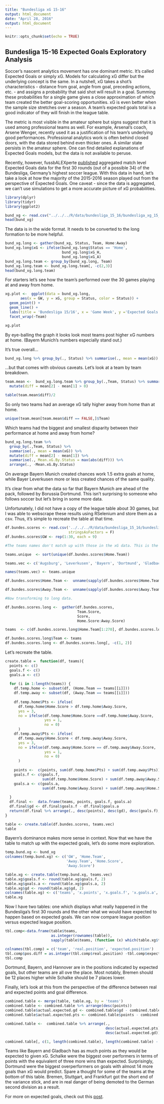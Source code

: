 ```yaml
---
title: "Bundesliga xG 15-16"
output: html_document
date: "April 28, 2016"
output: html_document
---
```


```r
knitr::opts_chunk$set(echo = TRUE)
```

## Bundesliga 15-16 Expected Goals Exploratory Analysis

Soccer's nascent analytics movement has one dominant metric. It's called Expected Goals or simply xG. Models for calculating xG differ but the underlying concept is the same. In a nutshell, xG takes a shot's characteristics - distance from goal, angle from goal, preceding actions, etc. - and assigns a probability that said shot will result in a goal. Summing these probabilities for a single game gives a close approximation of which team created the better goal-scoring opportunities. xG is even better when the sample size stretches over a season. A team's expected goals total is a good indicator of they will finish in the league table.

The metric is most visible in the amateur sphere but signs suggest that it is used among professional teams as well. For example, Arsenal's coach, Arsene Wenger, recently used it as a justification of his team's underlying good performances. Professional analytics work is often behind closed doors, with the data stored behind even thicker ones. A similar state persists in the amateur sphere. One can find detailed explanations of Expected Goals models, but the data is not available to peruse.

Recently, however, fussbALEXperte [published](https://fussbalex.wordpress.com/download/) aggregated match level Expected Goals data for the first 30 rounds (out of a possible 34) of the Bundesliga, Germany's highest soccer league. With this data in hand, let's take a look at how the majority of the 2015-2016 season played out from the perspective of Expected Goals. One caveat - since the data is aggregated, we can't use simulations to get a more accurate picture of xG probabilities.

```r

library(dplyr)
library(tidyr)
library(ggplot2)

bund_xg <- read.csv("../../../R/data/bundesliga_15_16/bundesliga_xg_15_16.csv")
head(bund_xg)
```

The data is in the wide format. It needs to be converted to the long formation to be more helpful. 

```r
bund_xg.long <- gather(bund_xg, Status, Team, Home:Away)
bund_xg.long$xG <- ifelse(bund_xg.long$Status == 'Home', 
                          bund_xg.long$xG_H, 
                          bund_xg.long$xG_A)
bund_xg.long.team <- group_by(bund_xg.long, Team)
bund_xg.long.team <- bund_xg.long.team[, -c(2,3)]
head(bund_xg.long.team)
```

For starters let's see how the team's performed over the 30 games playing at and away from home.

```r
xg.plot <-  ggplot(data = bund_xg.long, 
       aes(x = GW, y = xG, group = Status, color = Status)) + 
  geom_point() + 
  geom_line() + 
  labs(title = 'Bundesliga 15/16', x = 'Game Week', y ='Expected Goals For') +
  facet_wrap(~Team)

xg.plot
```

By eye-balling the graph it looks look most teams post higher xG numbers at home. (Bayern Munich's numbers especially stand out.)

It's true overall...

```r
bund_xg.long %>% group_by(., Status) %>% summarise(., mean = mean(xG))
```

...but that comes with obvious caveats. Let's look at a team by team breakdown.

```r
team.mean <-  bund_xg.long.team %>% group_by(.,Team, Status) %>% summarise(., mean = mean(xG)) %>% 
  mutate(diff = mean[2] - mean[1] > 0)

table(team.mean$diff)/2
```

So only two teams had an average xG tally higher away from home than at home.

```r
unique(team.mean[team.mean$diff == FALSE,]$Team)
```

Which teams had the biggest and smallest disparity between their performance at home and away from home?

```r
bund_xg.long.team %>% 
  group_by(.,Team, Status) %>% 
  summarise(., mean = mean(xG)) %>% 
  mutate(diff = mean[2] - mean[1]) %>% 
  summarise(., Mean.xG.By.Status = max(abs(diff))) %>% 
  arrange(., -Mean.xG.By.Status)
```

On average Bayern Munich created chances work 1.5 extra goals at home, while Bayer Leverkusen more or less created chances of the same quality.

It's clear from what the data so far that Bayern Munich are ahead of the pack, followed by Borussia Dortmund. This isn't surprising to someone who follows soccer but let's bring in some more data. 

Unfortunately, I did not have a copy of the league table about 30 games, but I was able to webscrape these results using RSelenium and store them as a csv. Thus, it's simple to recreate the table at that time. 

```r
df.bundes.scores <- read.csv('../../../R/data/bundesliga_15_16/bundesliga_15_16_scores.csv', 
                             stringsAsFactors = F)
df.bundes.scores$GW <- rep(1:30, each = 9)

#The teams names don't match up with those in the xG data. This is the conversion.

teams.unique  <- sort(unique(df.bundes.scores$Home.Team))

teams.vec <- c('Augsburg', 'Leverkusen', 'Bayern', 'Dortmund', 'Gladbach', "Darmstadt", "Frankfurt", "Hamburg", "Hannover", "Berlin", "Hoffenheim", "Ingolstadt", "K?ln", "Mainz", "Schalke", "Stuttgart", "Bremen", "Wolfsburg")

names(teams.vec) <- teams.unique

df.bundes.scores$Home.Team <-  unname(sapply(df.bundes.scores$Home.Team, (function (x) teams.vec[[x]])))

df.bundes.scores$Away.Team <-  unname(sapply(df.bundes.scores$Away.Team, (function (x) teams.vec[[x]])))

#Now transforming to long data.

df.bundes.scores.long <-  gather(df.bundes.scores, 
                                 Team.Score, 
                                 Score,
                                 Home.Score:Away.Score)

teams  <- c(df.bundes.scores.long$Home.Team[1:270], df.bundes.scores.long$Away.Team[271:540])

df.bundes.scores.long$Team <- teams 
df.bundes.scores.long <- df.bundes.scores.long[, -c(1, 2)]
```

Let's recreate the table.

```r
create.table =  function(df, teams){
  points <- c()
  goals.f <- c()
  goals.a <- c()
  
  for (i in 1:length(teams)) {
    df.temp.home <- subset(df, (Home.Team == teams[[i]]))
    df.temp.away <- subset(df, (Away.Team == teams[[i]]))
    
    df.temp.home$Pts <- ifelse(
      df.temp.home$Home.Score > df.temp.home$Away.Score,
      yes = 3, 
      no = ifelse(df.temp.home$Home.Score ==df.temp.home$Away.Score, 
                  yes = 1, 
                  no = 0)
      )
    df.temp.away$Pts <- ifelse(
      df.temp.away$Home.Score < df.temp.away$Away.Score, 
      yes = 3, 
      no = ifelse(df.temp.away$Home.Score == df.temp.away$Away.Score, 
                  yes = 1, 
                  no = 0)
      )
    
    points <-  c(points, sum(df.temp.home$Pts) + sum(df.temp.away$Pts))
    goals.f <- c(goals.f, 
                 sum(df.temp.home$Home.Score) + sum(df.temp.away$Away.Score))
    goals.a <- c(goals.a, 
                 sum(df.temp.home$Away.Score) + sum(df.temp.away$Home.Score))
    
  }
  df.final <-  data.frame(teams, points, goals.f, goals.a)
  df.final$gd <- df.final$goals.f - df.final$goals.a
  return(df.final %>% arrange(., desc(points), desc(gd), desc(goals.f), desc(goals.a)))
}

table <- create.table(df.bundes.scores, teams.vec)
table
```

Bayern's dominance makes more sense in context. Now that we have the table to match up with the expected goals, let's do some more exploration. 

```r
temp.bund.xg <- bund_xg
colnames(temp.bund.xg) <- c('GW', 'Home.Team', 
                            'Away.Team', 'Home.Score', 
                            'Away.Score')

table.xg <- create.table(temp.bund.xg, teams.vec)
table.xg$goals.f <- round(table.xg$goals.f, 2)
table.xg$goals.a <- round(table.xg$goals.a, 2)
table.xg$gd <- round(table.xg$gd, 2)
colnames(table.xg) <- c('teams', 'x.points', 'x.goals.f', 'x.goals.a', 'x.gd')
table.xg
```

Now I have two tables: one which displays what really happened in the Bundesliga's first 30 rounds and the other what we would have expected to happen based on expected goals. We can now compare league position versus expected league position.

```r
tbl.comp<-data.frame(table$teams, 
                     as.integer(rownames(table)), 
                     sapply(table$teams, (function (x) which(table.xg$teams == x))))

colnames(tbl.comp) = c('team', 'real.position', 'expected.position')
tbl.comp$pos.diff = as.integer(tbl.comp$real.position) -tbl.comp$expected.position
tbl.comp
```

Dortmund, Bayern, and Hannover are in the positions indicated by expected goals, but other teams are all ove the place. Most notably, Bremen should be 12 places higher while Schalke should be 7 places lower. 

Finally, let's look at this from the perspective of the difference between real and expected points and goal difference.

```r
combined.table <- merge(table, table.xg, by = 'teams')
combined.table <- combined.table %>% arrange(desc(points))
combined.table$actual.expected.gd <- combined.table$gd - combined.table$x.gd
combined.table$actual.expected.pts <- combined.table$points - combined.table$x.points

combined.table <-  combined.table %>% arrange(., 
                                              desc(actual.expected.pts),
                                              desc(actual.expected.gd))

combined.table[, c(1, length(combined.table), length(combined.table) - 1)]
```

Teams like Bayern and Gladbach has as much points as they would be expected to given xG. Schalke were the biggest over performers in terms of points with the equivalent of three more wins than expected. Surprisingly, Dortmund were the biggest overperformers on goals with almost 14 more goals than xG would predict. Spare a thought for some of the teams at the bottom of this table. Bremen, Stuttgart, and Frankfurt got the short end of the variance stick, and are in real danger of being demoted to the German second division as a result. 

For more on expected goals, check out this [post](http://cartilagefreecaptain.sbnation.com/2015/10/19/9295905/premier-league-projections-and-new-expected-goals).